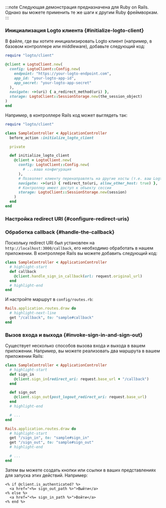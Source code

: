 
:::note
Следующая демонстрация предназначена для Ruby on Rails. Однако вы можете применить те же шаги к другим Ruby фреймворкам.
:::

### Инициализация Logto клиента \{#initialize-logto-client}

В файле, где вы хотите инициализировать Logto клиент (например, в базовом контроллере или middleware), добавьте следующий код:

```ruby
require "logto/client"

@client = LogtoClient.new(
  config: LogtoClient::Config.new(
    endpoint: "https://your-logto-endpoint.com",
    app_id: "your-logto-app-id",
    app_secret: "your-logto-app-secret"
  ),
  navigate: ->(uri) { a_redirect_method(uri) },
  storage: LogtoClient::SessionStorage.new(the_session_object)
)
end
```

Например, в контроллере Rails код может выглядеть так:

```ruby title="app/controllers/sample_controller.rb"
require "logto/client"

class SampleController < ApplicationController
  before_action :initialize_logto_client

  private

  def initialize_logto_client
    @client = LogtoClient.new(
      config: LogtoClient::Config.new(
        # ...ваша конфигурация
      ),
      # Позволяет клиенту перенаправлять на другие хосты (т.е. ваш Logto tenant)
      navigate: ->(uri) { redirect_to(uri, allow_other_host: true) },
      # Контроллер имеет доступ к объекту сессии
      storage: LogtoClient::SessionStorage.new(session)
    )
  end
end
```

### Настройка redirect URI \{#configure-redirect-uris}

<SignInFlowSummary />

<AssumingUrl />

<WebConfigureRedirectUris />

### Обработка callback \{#handle-the-callback}

Поскольку redirect URI был установлен на `http://localhost:3000/callback`, его необходимо обработать в нашем приложении. В контроллере Rails вы можете добавить следующий код:

```ruby title="app/controllers/sample_controller.rb"
class SampleController < ApplicationController
  # highlight-start
  def callback
    @client.handle_sign_in_callback(url: request.original_url)
  end
  # highlight-end
end
```

И настройте маршрут в `config/routes.rb`:

```ruby title="config/routes.rb"
Rails.application.routes.draw do
  # highlight-next-line
  get "/callback", to: "sample#callback"
end
```

### Вызов входа и выхода \{#invoke-sign-in-and-sign-out}

Существует несколько способов вызова входа и выхода в вашем приложении. Например, вы можете реализовать два маршрута в вашем приложении Rails:

```ruby title="app/controllers/sample_controller.rb"
class SampleController < ApplicationController
  # highlight-start
  def sign_in
    @client.sign_in(redirect_uri: request.base_url + "/callback")
  end

  def sign_out
    @client.sign_out(post_logout_redirect_uri: request.base_url)
  end
  # highlight-end

  # ...
end
```

```ruby title="config/routes.rb"
Rails.application.routes.draw do
  # highlight-start
  get "/sign_in", to: "sample#sign_in"
  get "/sign_out", to: "sample#sign_out"
  # highlight-end

  # ...
end
```

Затем вы можете создать кнопки или ссылки в ваших представлениях для запуска этих действий. Например:

```erb title="app/views/sample/index.html.erb"
<% if @client.is_authenticated? %>
  <a href="<%= sign_out_path %>">Выйти</a>
<% else %>
  <a href="<%= sign_in_path %>">Войти</a>
<% end %>
```

<Checkpoint />
